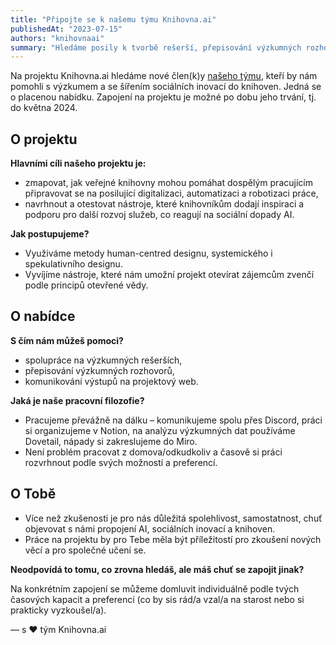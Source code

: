 ```yaml
---
title: "Připojte se k našemu týmu Knihovna.ai"
publishedAt: "2023-07-15"
authors: "knihovnaai"
summary: "Hledáme posily k tvorbě rešerší, přepisování výzkumných rozhovorů nebo s komunikování našich výstupů."
---
```


Na projektu Knihovna.ai hledáme nové člen(k)y [našeho týmu](/tym), kteří by nám pomohli s výzkumem a se šířením sociálních inovací do knihoven. Jedná se o placenou nabídku. Zapojení na projektu je možné po dobu jeho trvání, tj. do května 2024.

## O projektu

**Hlavními cíli našeho projektu je:**

- zmapovat, jak veřejné knihovny mohou pomáhat dospělým pracujícím připravovat se na posilující digitalizaci, automatizaci a robotizaci práce,
- navrhnout a otestovat nástroje, které knihovníkům dodají inspiraci a podporu pro další rozvoj služeb, co reagují na sociální dopady AI.

**Jak postupujeme?**

- Využiváme metody human-centred designu, systemického i spekulativního designu.
- Vyvíjíme nástroje, které nám umožní projekt otevírat zájemcům zvenčí podle principů otevřené vědy.

## O nabídce

**S čím nám můžeš pomoci?**

- spolupráce na výzkumných rešerších,
- přepisování výzkumných rozhovorů,
- komunikování výstupů na projektový web.

**Jaká je naše pracovní filozofie?**

- Pracujeme převážně na dálku – komunikujeme spolu přes Discord, práci si organizujeme v Notion, na analýzu výzkumných dat používáme Dovetail, nápady si zakreslujeme do Miro.
- Není problém pracovat z domova/odkudkoliv a časově si práci rozvrhnout podle svých možností a preferencí.

## O Tobě

- Více než zkušenosti je pro nás důležitá spolehlivost, samostatnost, chuť objevovat s námi propojení AI, sociálních inovací a knihoven.
- Práce na projektu by pro Tebe měla být příležitostí pro zkoušení nových věcí a pro společné učení se.

**Neodpovídá to tomu, co zrovna hledáš, ale máš chuť se zapojit jinak?**

Na konkrétním zapojení se můžeme domluvit individuálně podle tvých časových kapacit a preferencí (co by sis rád/a vzal/a na starost nebo si prakticky vyzkoušel/a).

<p style={{ textAlign: "right" }}>— s ❤️ tým Knihovna.ai</p>

<ContactCard title="Ozvěte se nám" className="mt-10 grow-0" />
